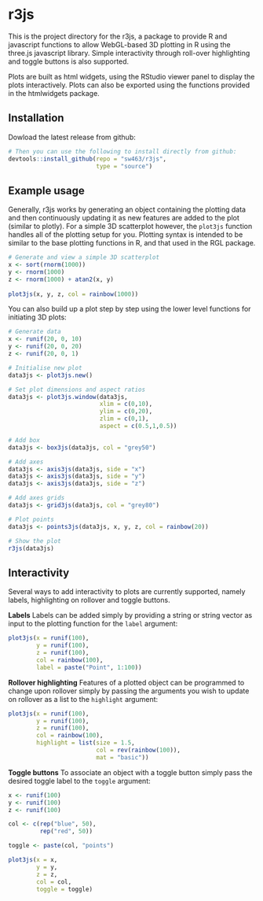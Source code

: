 
r3js
====

This is the project directory for the r3js, a package to provide R and javascript functions to allow WebGL-based 3D plotting in R using the three.js javascript library. Simple interactivity through roll-over highlighting and toggle buttons is also supported.

Plots are built as html widgets, using the RStudio viewer panel to display the plots interactively. Plots can also be exported using the functions provided in the htmlwidgets package.


Installation
------------

Dowload the latest release from github:

```R
# Then you can use the following to install directly from github:
devtools::install_github(repo = "sw463/r3js",
                         type = "source")
```


Example usage
-------------

Generally, r3js works by generating an object containing the plotting data and then continuously updating it as new features are added to the plot (similar to plotly).  For a simple 3D scatterplot however, the `plot3js` function handles all of the plotting setup for you. Plotting syntax is intended to be similar to the base plotting functions in R, and that used in the RGL package.


```R
# Generate and view a simple 3D scatterplot
x <- sort(rnorm(1000))
y <- rnorm(1000)
z <- rnorm(1000) + atan2(x, y)
  
plot3js(x, y, z, col = rainbow(1000))
```


You can also build up a plot step by step using the lower level functions for initiating 3D plots:

```R
# Generate data
x <- runif(20, 0, 10)
y <- runif(20, 0, 20)
z <- runif(20, 0, 1)

# Initialise new plot
data3js <- plot3js.new()

# Set plot dimensions and aspect ratios
data3js <- plot3js.window(data3js,
                          xlim = c(0,10),
                          ylim = c(0,20),
                          zlim = c(0,1),
                          aspect = c(0.5,1,0.5))

# Add box
data3js <- box3js(data3js, col = "grey50")

# Add axes
data3js <- axis3js(data3js, side = "x")
data3js <- axis3js(data3js, side = "y")
data3js <- axis3js(data3js, side = "z")

# Add axes grids
data3js <- grid3js(data3js, col = "grey80")

# Plot points
data3js <- points3js(data3js, x, y, z, col = rainbow(20))

# Show the plot
r3js(data3js)
```

Interactivity
-------------
Several ways to add interactivity to plots are currently supported, namely labels, highlighting on rollover and toggle buttons.

__Labels__
Labels can be added simply by providing a string or string vector as input to the plotting function for the `label` argument:

```R
plot3js(x = runif(100),
        y = runif(100),
        z = runif(100),
        col = rainbow(100),
        label = paste("Point", 1:100))
```


__Rollover highlighting__
Features of a plotted object can be programmed to change upon rollover simply by passing the arguments you wish to update on 
rollover as a list to the `highlight` argument:

```R
plot3js(x = runif(100),
        y = runif(100),
        z = runif(100),
        col = rainbow(100),
        highlight = list(size = 1.5,
                         col = rev(rainbow(100)),
                         mat = "basic"))
```


__Toggle buttons__
To associate an object with a toggle button simply pass the desired toggle label to the `toggle` argument:

```R
x <- runif(100)
y <- runif(100)
z <- runif(100)

col <- c(rep("blue", 50),
         rep("red", 50))

toggle <- paste(col, "points")

plot3js(x = x,
        y = y,
        z = z,
        col = col,
        toggle = toggle)
```
